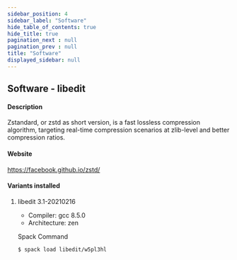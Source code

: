 ```yaml
---
sidebar_position: 4
sidebar_label: "Software"
hide_table_of_contents: true
hide_title: true
pagination_next : null
pagination_prev : null
title: "Software"
displayed_sidebar: null
---
```


## Software - libedit


#### Description
Zstandard, or zstd as short version, is a fast lossless compression algorithm, targeting real-time compression scenarios at zlib-level and better compression ratios.

#### Website
https://facebook.github.io/zstd/

#### Variants installed

1. libedit 3.1-20210216

    - Compiler: gcc 8.5.0
    - Architecture: zen

    Spack Command
    ```bash
    $ spack load libedit/w5pl3hl
    ```
